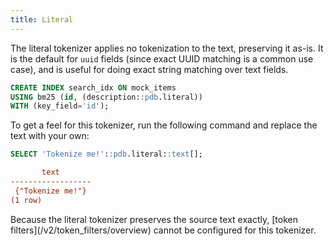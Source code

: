 ```yaml
---
title: Literal
---
```


The literal tokenizer applies no tokenization to the text, preserving it as-is. It is the default for `uuid` fields (since
exact UUID matching is a common use case), and is useful for doing exact string matching over text fields.

```sql
CREATE INDEX search_idx ON mock_items
USING bm25 (id, (description::pdb.literal))
WITH (key_field='id');
```

To get a feel for this tokenizer, run the following command and replace the text with your own:

```sql
SELECT 'Tokenize me!'::pdb.literal::text[];
```

```ini Expected Response
       text
------------------
 {"Tokenize me!"}
(1 row)
```

<Note>
  Because the literal tokenizer preserves the source text exactly, [token
  filters](/v2/token_filters/overview) cannot be configured for this tokenizer.
</Note>
